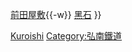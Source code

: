 {{鐵道路線
| 名稱 = [[弘南鐵道]] [[黑石線]]（[[廢線]]）
| 代表色 = #CCCCCC
| 背景色 = #EEEEEE
| 車站列表 = [[川部站|川部]]{{-w}} [[前田屋敷站|前田屋敷]]{{-w}} [[黑石站 (青森縣)|黑石]]
}}<noinclude>
[[Category:日本鐵路路線模板|Kuroishi]]
[[Category:弘南鐵道]]
</noinclude>